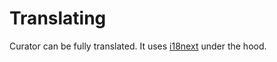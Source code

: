 # Translating

Curator can be fully translated. It uses [i18next](https://www.i18next.com/) under the hood.
